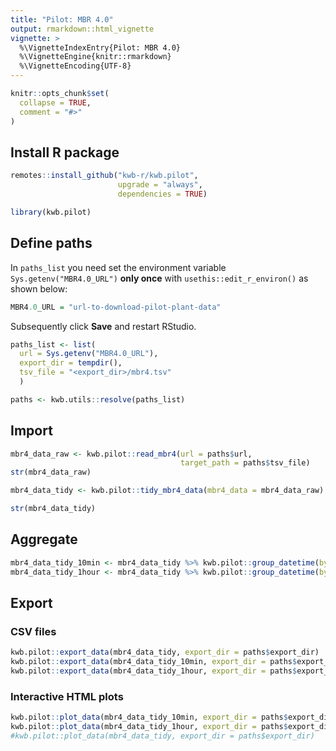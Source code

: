 ```yaml
---
title: "Pilot: MBR 4.0"
output: rmarkdown::html_vignette
vignette: >
  %\VignetteIndexEntry{Pilot: MBR 4.0}
  %\VignetteEngine{knitr::rmarkdown}
  %\VignetteEncoding{UTF-8}
---
```


```r
knitr::opts_chunk$set(
  collapse = TRUE,
  comment = "#>"
)
```

## Install R package

```r
remotes::install_github("kwb-r/kwb.pilot", 
                        upgrade = "always",
                        dependencies = TRUE)

library(kwb.pilot)
```

## Define paths 

In `paths_list` you need set the environment variable ` Sys.getenv("MBR4.0_URL")` **only once** with `usethis::edit_r_environ()` as shown below:

```r
MBR4.0_URL = "url-to-download-pilot-plant-data"
```

Subsequently click **Save** and restart RStudio.

```r

paths_list <- list(
  url = Sys.getenv("MBR4.0_URL"),
  export_dir = tempdir(),
  tsv_file = "<export_dir>/mbr4.tsv"
  )

paths <- kwb.utils::resolve(paths_list)
```



## Import 

```r

mbr4_data_raw <- kwb.pilot::read_mbr4(url = paths$url, 
                                      target_path = paths$tsv_file)
str(mbr4_data_raw)

mbr4_data_tidy <- kwb.pilot::tidy_mbr4_data(mbr4_data = mbr4_data_raw)

str(mbr4_data_tidy)

```

## Aggregate

```r
mbr4_data_tidy_10min <- mbr4_data_tidy %>% kwb.pilot::group_datetime(by = 600)
mbr4_data_tidy_1hour <- mbr4_data_tidy %>% kwb.pilot::group_datetime(by = 3600)
```

## Export 

### CSV files 

```r
kwb.pilot::export_data(mbr4_data_tidy, export_dir = paths$export_dir)
kwb.pilot::export_data(mbr4_data_tidy_10min, export_dir = paths$export_dir)
kwb.pilot::export_data(mbr4_data_tidy_1hour, export_dir = paths$export_dir)
```

### Interactive HTML plots

```r
kwb.pilot::plot_data(mbr4_data_tidy_10min, export_dir = paths$export_dir)
kwb.pilot::plot_data(mbr4_data_tidy_1hour, export_dir = paths$export_dir)
#kwb.pilot::plot_data(mbr4_data_tidy, export_dir = paths$export_dir)
```


